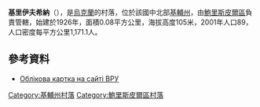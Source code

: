 {{coord|50|16|22|N|31|5|45|E|scale:30000|display=title}}

'''基里伊夫希納'''（{{lang-uk|Кириївщина}}），是[[烏克蘭|烏克蘭]]的村落，位於該國中北部[[基輔州|基輔州]]，由[[鮑里斯皮爾區|鮑里斯皮爾區]]負責管轄，始建於1926年，面積0.08平方公里，海拔高度105米，2001年人口89，人口密度每平方公里1,171.1人。

==參考資料==
* [http://w1.c1.rada.gov.ua/pls/z7503/A005?rdat1=10.11.2016&rf7571=15234 Облікова картка на сайті ВРУ] {{Wayback|url=http://w1.c1.rada.gov.ua/pls/z7503/A005?rdat1=10.11.2016&rf7571=15234 |date=20161111061648 }}

{{DEFAULTSORT:Кириївщина}}
[[Category:基輔州村落|Category:基輔州村落]]
[[Category:鮑里斯皮爾區村落|Category:鮑里斯皮爾區村落]]


{{Kiev-geo-stub}}